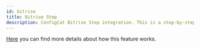 ```yaml
---
id: bitrise
title: Bitrise Step
description: ConfigCat Bitrise Step integration. This is a step-by-step guide on how to use the ConfigCat Bitrise integration to eliminate tech debt in your project.
---
```



<CodeRefIntro linkText="Bitrise Step" linkUrl="https://www.bitrise.io/integrations/steps/configcat-feature-flag-sync" linkTarget="_blank" />

[Here](/docs/advanced/code-references/overview) you can find more details about how this feature works.

<BitriseStep />
